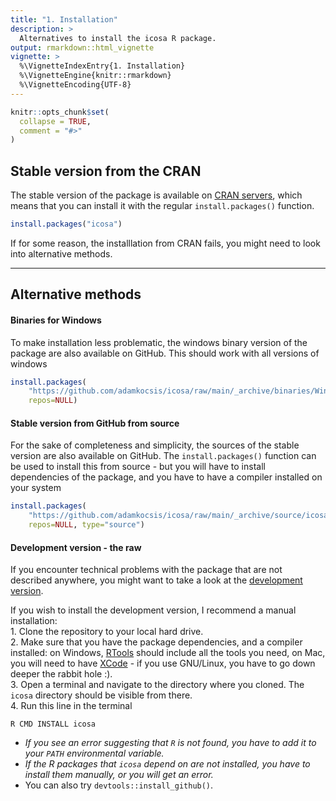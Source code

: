 ---
title: "1. Installation"
description: >
  Alternatives to install the icosa R package. 
output: rmarkdown::html_vignette
vignette: >
  %\VignetteIndexEntry{1. Installation}
  %\VignetteEngine{knitr::rmarkdown}
  %\VignetteEncoding{UTF-8}
---

```{r, include = FALSE}
knitr::opts_chunk$set(
  collapse = TRUE,
  comment = "#>"
)
```

## Stable version from the CRAN

The stable version of the package is available on [CRAN servers](https://cran.r-project.org/package=icosa), which means that you can install it with the regular `install.packages()` function.

```{r cran, eval=FALSE}
install.packages("icosa")
```

If for some reason, the installlation from CRAN fails, you might need to look into alternative methods.


* * * 

## Alternative methods

#### Binaries for Windows

To make installation less problematic, the windows binary version of the package are also available on GitHub. This should work with all versions of windows

```{r stablewin, eval=FALSE}
install.packages(
	"https://github.com/adamkocsis/icosa/raw/main/_archive/binaries/Win_x64_x86/icosa_0.11.0.zip", 
	repos=NULL)
```

#### Stable version from GitHub from source

For the sake of completeness and simplicity, the sources of the stable version are also available on GitHub. The `install.packages()` function can be used to install this from source - but you will have to install dependencies of the package, and you have to have a compiler installed on your system 

```{r stable, eval=FALSE}
install.packages(
	"https://github.com/adamkocsis/icosa/raw/main/_archive/source/icosa_0.11.0.tar.gz", 
	repos=NULL, type="source")
```

#### Development version - the raw 

If you encounter technical problems with the package that are not described anywhere, you might want to take a look at the [development version](https://github.com/adamkocsis/icosa/tree/devel).

If you wish to install the development version, I recommend a manual installation:  
1. Clone the repository to your local hard drive.  
2. Make sure that you have the package dependencies, and a compiler installed: on Windows, [RTools](https://cran.r-project.org/bin/windows/Rtools/) should include all the tools you need, on Mac, you will need to have [XCode](https://developer.apple.com/xcode/) - if you use GNU/Linux, you have to go down deeper the rabbit hole :).   
3. Open a terminal and navigate to the directory where you cloned. The `icosa` directory should be visible from there.  
4. Run this line in the terminal  

```
R CMD INSTALL icosa
```

- *If you see an error suggesting that `R` is not found, you have to add it to your `PATH` environmental variable.*  
- *If the R packages that `icosa` depend on are not installed, you have to install them manually, or you will get an error.*
- You can also try `devtools::install_github()`. 
